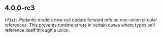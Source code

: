## 4.0.0-rc3
**`(fix):`** Pydantic models now call update forward refs on non-union circular references. This
prevents runtime errors in certain cases where types self reference itself through
a union.


